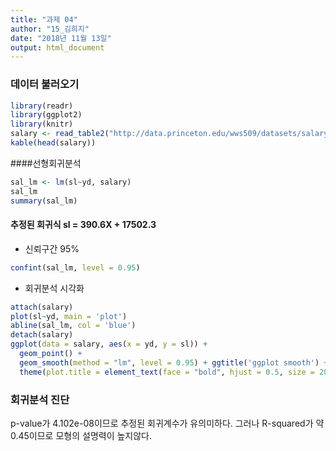 ---
title: "과제 04"
author: "15_김희지"
date: "2018년 11월 13일"
output: html_document
---

### 데이터 불러오기
```{r}
library(readr)
library(ggplot2)
library(knitr)
salary <- read_table2("http://data.princeton.edu/wws509/datasets/salary.dat")
kable(head(salary))
```

####선형회귀분석
```{r}
sal_lm <- lm(sl~yd, salary)
sal_lm
summary(sal_lm)
```

#### __추정된 회귀식 sl = 390.6X + 17502.3__

* 신뢰구간 95%  
```{r}
confint(sal_lm, level = 0.95)
```


* 회귀분석 시각화    
```{r}
attach(salary)
plot(sl~yd, main = 'plot')
abline(sal_lm, col = 'blue')
detach(salary)
ggplot(data = salary, aes(x = yd, y = sl)) +
  geom_point() +
  geom_smooth(method = "lm", level = 0.95) + ggtitle('ggplot smooth') +
  theme(plot.title = element_text(face = "bold", hjust = 0.5, size = 20))
```

### 회귀분석 진단  
p-value가 4.102e-08이므로 추정된 회귀계수가 유의미하다. 
그러나 R-squared가 약 0.45이므로 모형의 설명력이 높지않다. 
